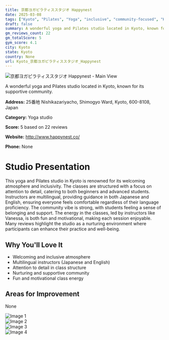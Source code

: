 ```yaml
---
title: 京都ヨガピラティススタジオ Happynest
date: 2025-03-08
tags: ["Kyoto", "Pilates", "Yoga", "inclusive", "community-focused", "Kyoto"]  
draft: false
summary: A wonderful yoga and Pilates studio located in Kyoto, known for its supportive community.
gm_reviews_count: 22
gm_totalScore: 5
gym_score: 4.1
city: Kyoto
state: Kyoto
country: None
url: Kyoto_京都ヨガピラティススタジオ_Happynest
---
```


<div className="aspect-[16/9] relative my-8">
  <img 
    src="https://lh5.googleusercontent.com/p/AF1QipMs9d-ARqi8NE_NecSHPc8c16iYwqOkM1gfIquC=w1920-h1080-k-no"
    alt="京都ヨガピラティススタジオ Happynest - Main View"
    className="object-cover absolute inset-0 w-full h-full rounded-lg"
  />
</div>

A wonderful yoga and Pilates studio located in Kyoto, known for its supportive community.

**Address:** 25番地 Nishikazariyacho, Shimogyo Ward, Kyoto, 600-8108, Japan

**Category:** Yoga studio

**Score:** 5 based on 22 reviews

**Website:** http://www.happynest.co/

**Phone:** None

# Studio Presentation

This yoga and Pilates studio in Kyoto is renowned for its welcoming atmosphere and inclusivity. The classes are structured with a focus on attention to detail, catering to both beginners and advanced students. Instructors are multilingual, providing guidance in both Japanese and English, ensuring everyone feels comfortable regardless of their language proficiency. The community vibe is strong, with students feeling a sense of belonging and support. The energy in the classes, led by instructors like Vanessa, is both fun and motivational, making each session enjoyable. Many reviews highlight the studio as a nurturing environment where participants can enhance their practice and well-being.

## Why You'll Love It

- Welcoming and inclusive atmosphere
- Multilingual instructors (Japanese and English)
- Attention to detail in class structure
- Nurturing and supportive community
- Fun and motivational class energy

## Areas for Improvement

None

<div className="grid grid-cols-1 xl:grid-cols-2 gap-4 my-8">
<div className="aspect-[4/3] relative"><img src="https://lh5.googleusercontent.com/p/AF1QipOyoXqvdMRyq4p2Hx0GPayD2CXFCIMlXqyMMCqL=w1920-h1080-k-no" alt="Image 1" className="object-cover absolute inset-0 w-full h-full rounded-lg" /></div>
<div className="aspect-[4/3] relative"><img src="https://lh5.googleusercontent.com/p/AF1QipMVfsKqH9Y_WLBUBbCQ3F_Vo34wS4QZA_l4bwmC=w1920-h1080-k-no" alt="Image 2" className="object-cover absolute inset-0 w-full h-full rounded-lg" /></div>
<div className="aspect-[4/3] relative"><img src="https://lh5.googleusercontent.com/p/AF1QipNC_VN_GG1Fx5cIhTGpPzeI2FzTjTmZwGpvYvgd=w1920-h1080-k-no" alt="Image 3" className="object-cover absolute inset-0 w-full h-full rounded-lg" /></div>
<div className="aspect-[4/3] relative"><img src="https://lh3.googleusercontent.com/gps-cs-s/AB5caB8F6_yNIAkN4ftQ1AuB6C8TN7BsDMuB7c9bo01bb02s7r42yACaUbKI4xPSs7TpEj4FkzjdtJ_q0Y_KkyiOxTwCYev-hsqAPz_cC7Juwaq8B2GAb0Bw_NnTHBM21276z76vOG-1=w1920-h1080-k-no" alt="Image 4" className="object-cover absolute inset-0 w-full h-full rounded-lg" /></div>
</div>